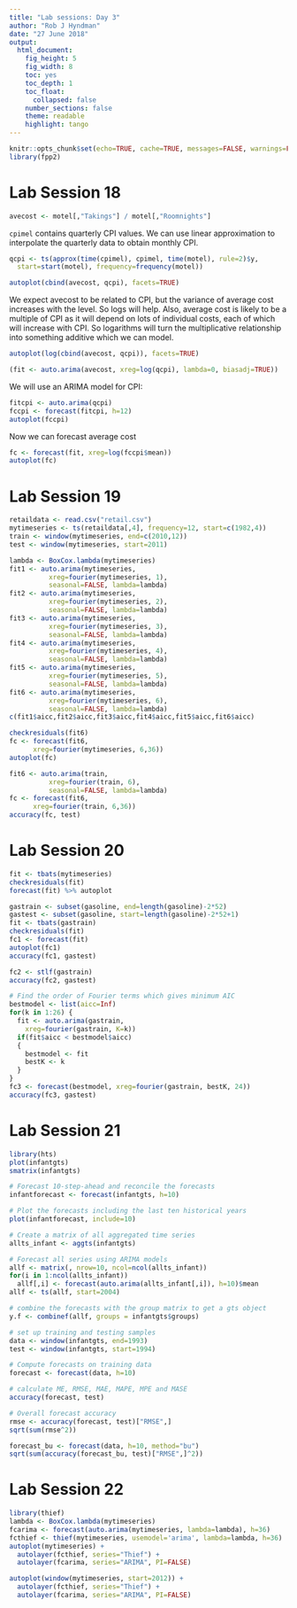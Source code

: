 ```yaml
---
title: "Lab sessions: Day 3"
author: "Rob J Hyndman"
date: "27 June 2018"
output:
  html_document:
    fig_height: 5
    fig_width: 8
    toc: yes
    toc_depth: 1
    toc_float:
      collapsed: false
    number_sections: false
    theme: readable
    highlight: tango
---
```


```r
knitr::opts_chunk$set(echo=TRUE, cache=TRUE, messages=FALSE, warnings=FALSE)
library(fpp2)
```

# Lab Session 18

```r
avecost <- motel[,"Takings"] / motel[,"Roomnights"]
```

`cpimel` contains quarterly CPI values. We can use linear approximation to interpolate the quarterly data to obtain monthly CPI.

```r
qcpi <- ts(approx(time(cpimel), cpimel, time(motel), rule=2)$y,
  start=start(motel), frequency=frequency(motel))
```

```r
autoplot(cbind(avecost, qcpi), facets=TRUE)
```

We expect avecost to be related to CPI, but the variance of average cost increases with the level. So logs will help. Also, average cost is likely to be a multiple of CPI as it will depend on lots of individual costs, each of which will increase with CPI. So logarithms will turn the multiplicative relationship into something additive which we can model.

```r
autoplot(log(cbind(avecost, qcpi)), facets=TRUE)
```

```r
(fit <- auto.arima(avecost, xreg=log(qcpi), lambda=0, biasadj=TRUE))
```

We will use an ARIMA model for CPI:

```r
fitcpi <- auto.arima(qcpi)
fccpi <- forecast(fitcpi, h=12)
autoplot(fccpi)
```

Now we can forecast average cost

```r
fc <- forecast(fit, xreg=log(fccpi$mean))
autoplot(fc)
```


# Lab Session 19


```r
retaildata <- read.csv("retail.csv")
mytimeseries <- ts(retaildata[,4], frequency=12, start=c(1982,4))
train <- window(mytimeseries, end=c(2010,12))
test <- window(mytimeseries, start=2011)
```

```r
lambda <- BoxCox.lambda(mytimeseries)
fit1 <- auto.arima(mytimeseries,
          xreg=fourier(mytimeseries, 1),
          seasonal=FALSE, lambda=lambda)
fit2 <- auto.arima(mytimeseries,
          xreg=fourier(mytimeseries, 2),
          seasonal=FALSE, lambda=lambda)
fit3 <- auto.arima(mytimeseries,
          xreg=fourier(mytimeseries, 3),
          seasonal=FALSE, lambda=lambda)
fit4 <- auto.arima(mytimeseries,
          xreg=fourier(mytimeseries, 4),
          seasonal=FALSE, lambda=lambda)
fit5 <- auto.arima(mytimeseries,
          xreg=fourier(mytimeseries, 5),
          seasonal=FALSE, lambda=lambda)
fit6 <- auto.arima(mytimeseries,
          xreg=fourier(mytimeseries, 6),
          seasonal=FALSE, lambda=lambda)
c(fit1$aicc,fit2$aicc,fit3$aicc,fit4$aicc,fit5$aicc,fit6$aicc)
```

```r
checkresiduals(fit6)
fc <- forecast(fit6, 
      xreg=fourier(mytimeseries, 6,36))
autoplot(fc)
```

```r
fit6 <- auto.arima(train,
          xreg=fourier(train, 6),
          seasonal=FALSE, lambda=lambda)
fc <- forecast(fit6, 
      xreg=fourier(train, 6,36))
accuracy(fc, test)
```


# Lab Session 20

```r
fit <- tbats(mytimeseries)
checkresiduals(fit)
forecast(fit) %>% autoplot
```

```r
gastrain <- subset(gasoline, end=length(gasoline)-2*52)
gastest <- subset(gasoline, start=length(gasoline)-2*52+1)
fit <- tbats(gastrain)
checkresiduals(fit)
fc1 <- forecast(fit)
autoplot(fc1)
accuracy(fc1, gastest)
```

```r
fc2 <- stlf(gastrain)
accuracy(fc2, gastest)
```

```r
# Find the order of Fourier terms which gives minimum AIC
bestmodel <- list(aicc=Inf)
for(k in 1:26) {
  fit <- auto.arima(gastrain,
    xreg=fourier(gastrain, K=k))
  if(fit$aicc < bestmodel$aicc)
  {
    bestmodel <- fit
    bestK <- k
  }
}
fc3 <- forecast(bestmodel, xreg=fourier(gastrain, bestK, 24))
accuracy(fc3, gastest)
```

# Lab Session 21

```r
library(hts)
plot(infantgts)
smatrix(infantgts)

# Forecast 10-step-ahead and reconcile the forecasts
infantforecast <- forecast(infantgts, h=10)

# Plot the forecasts including the last ten historical years
plot(infantforecast, include=10)
```

```r
# Create a matrix of all aggregated time series
allts_infant <- aggts(infantgts)

# Forecast all series using ARIMA models
allf <- matrix(, nrow=10, ncol=ncol(allts_infant))
for(i in 1:ncol(allts_infant))
  allf[,i] <- forecast(auto.arima(allts_infant[,i]), h=10)$mean
allf <- ts(allf, start=2004)

# combine the forecasts with the group matrix to get a gts object
y.f <- combinef(allf, groups = infantgts$groups)
```

```r
# set up training and testing samples
data <- window(infantgts, end=1993)
test <- window(infantgts, start=1994)

# Compute forecasts on training data
forecast <- forecast(data, h=10)

# calculate ME, RMSE, MAE, MAPE, MPE and MASE
accuracy(forecast, test)
```

```r
# Overall forecast accuracy
rmse <- accuracy(forecast, test)["RMSE",]
sqrt(sum(rmse^2))
```

```r
forecast_bu <- forecast(data, h=10, method="bu")
sqrt(sum(accuracy(forecast_bu, test)["RMSE",]^2))
```


# Lab Session 22


```r
library(thief)
lambda <- BoxCox.lambda(mytimeseries)
fcarima <- forecast(auto.arima(mytimeseries, lambda=lambda), h=36)
fcthief <- thief(mytimeseries, usemodel='arima', lambda=lambda, h=36)
autoplot(mytimeseries) +
  autolayer(fcthief, series="Thief") +
  autolayer(fcarima, series="ARIMA", PI=FALSE) 
```

```r
autoplot(window(mytimeseries, start=2012)) +
  autolayer(fcthief, series="Thief") +
  autolayer(fcarima, series="ARIMA", PI=FALSE) 
```

